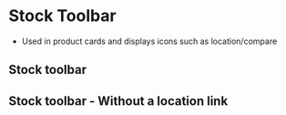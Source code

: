 
# Stock Toolbar
- Used in product cards and displays icons such as location/compare

## Stock toolbar
<Preview>
    <Story id="ui-components-toolbar-stock-toolbar--toolbar-stock" />
</Preview>

## Stock toolbar - Without a location link
<Preview>
    <Story id="ui-components-toolbar-stock-toolbar--toolbar-stock-no-link" />
</Preview>
